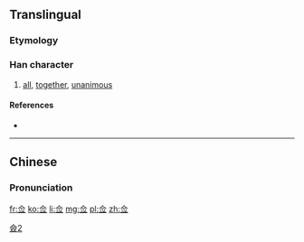 {{also|僉}}
==Translingual==

===Etymology===
{{Han simp|僉}}

===Han character===
{{Han char|rn=9|rad=人|as=05|sn=7|four=|canj=人一火一 (OMFM)|ids=⿳[[亼]][[小]][[一]]}}

# [[all]], [[together]], [[unanimous]]

====References====
* {{Han ref|kx=0100.021|hdz=10128.110|uh=4F65|ud=20325}}

----

==Chinese==
{{zh-hanzi-box|佥|[[僉]]}}

===Pronunciation===
{{zh-pron
|m=qiān
|c=cim1
|mc=y
|oc=y
|ma=
|cat=det,adv,a
}}

[[Category:CJKV characters simplified differently in Japan and China|僉2]]

[[fr:佥]]
[[ko:佥]]
[[li:佥]]
[[mg:佥]]
[[pl:佥]]
[[zh:佥]]